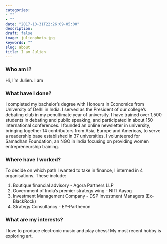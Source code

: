 ```yaml
---
categories:
- ""
- ""
date: "2017-10-31T22:26:09-05:00"
description:
draft: false
image: julienphoto.jpg
keywords: ""
slug: about
title: I am Julien
---
```


### **Who am I?**

Hi, I'm Julien. I am

### **What have I done?**

I completed my bachelor's degree with Honours in Economics from University of Delhi in India. I served as the President of our college's debating club in my penultimate year of university. I have trained over 1,500 students in debating and public speaking, and participated in about 150 international conferences. I founded an online newsletter in university, bringing together 14 contributors from Asia, Europe and Americas, to serve a readership base established in 37 universities. I volunteered for Samadhan Foundation, an NGO in India focusing on providing women entrepreneurship training.

### **Where have I worked?**

To decide on which path I wanted to take in finance, I interned in 4 organisations. These include:

1.  Boutique financial advisory - Agora Partners LLP
2.  Government of India's premier strategy wing - NITI Aayog
3.  Investment Management Company - DSP Investment Managers (Ex-BlackRock)
4.  Strategy Consultancy - EY-Parthenon

### **What are my interests?**

I love to produce electronic music and play chess! My most recent hobby is exploring art.
